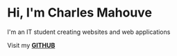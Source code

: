 # Hi, I'm Charles Mahouve

I'm  an IT student creating websites and web applications

Visit my  **[GITHUB](https://github.com/charlesMahouve)**
